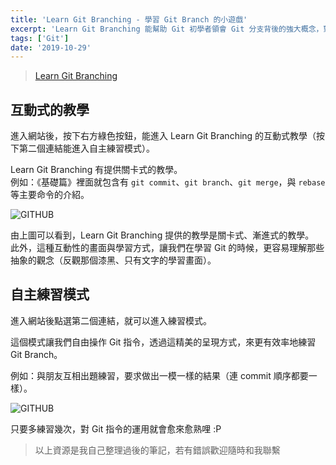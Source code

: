 ```yaml
---
title: 'Learn Git Branching - 學習 Git Branch 的小遊戲'
excerpt: 'Learn Git Branching 能幫助 Git 初學者領會 Git 分支背後的強大概念，對於剛開始使用 Git 的人來說，相當適合用來幫助瞭解分支使用上的各種方式。'
tags: ['Git']
date: '2019-10-29'
---
```


> [Learn Git Branching](https://learngitbranching.js.org/)

## 互動式的教學

進入網站後，按下右方綠色按鈕，能進入 Learn Git Branching 的互動式教學（按下第二個連結能進入自主練習模式）。

Learn Git Branching 有提供關卡式的教學。  
例如：《基礎篇》裡面就包含有 `git commit`、`git branch`、`git merge`，與 `rebase` 等主要命令的介紹。

![GITHUB](https://i.imgur.com/9LrmZvk.png)

由上圖可以看到，Learn Git Branching 提供的教學是關卡式、漸進式的教學。  
此外，這種互動性的畫面與學習方式，讓我們在學習 Git 的時候，更容易理解那些抽象的觀念（反觀那個漆黑、只有文字的學習畫面）。

## 自主練習模式

進入網站後點選第二個連結，就可以進入練習模式。

這個模式讓我們自由操作 Git 指令，透過這精美的呈現方式，來更有效率地練習 Git Branch。

例如：與朋友互相出題練習，要求做出一模一樣的結果（連 commit 順序都要一樣）。

![GITHUB](https://i.imgur.com/k2DhQXP.png)

只要多練習幾次，對 Git 指令的運用就會愈來愈熟哩 :P

> 以上資源是我自己整理過後的筆記，若有錯誤歡迎隨時和我聯繫
